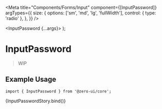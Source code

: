 
<Meta
  title="Components/Forms/Input"
  component={[InputPassword]}
  argTypes={{
    size: {
      options: ['sm', 'md', 'lg', 'fullWidth'],
      control: { type: 'radio' },
    },
  }}
/>

  <InputPassword {...args}></InputPassword>
);

# InputPassword

> WIP

## Example Usage

```tsx
import { InputPassword } from '@zero-ui/core';
```

<Canvas columns={2} withSource="close">
  <Story
    name="InputPassword"
    args={{
      defaultValue: '',
      value: '',
      placeHolder: 'input password',
    }}
  >
    {InputPasswordStory.bind()}
  </Story>
</Canvas>

<ArgsTable of={InputPassword} />
